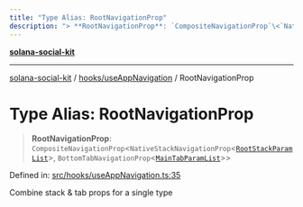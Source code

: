 ```yaml
---
title: "Type Alias: RootNavigationProp"
description: "> **RootNavigationProp**: `CompositeNavigationProp`\<`NativeStackNavigationProp`\<[`RootStackParamList`](RootStackParamList.md)\>, `BottomTabNavigationProp`\<[`MainTabParamList`](MainTabParamList.md)\>\>"
---
```


[**solana-social-kit**](../../../README.mdx)

***

[solana-social-kit](../../../README.mdx) / [hooks/useAppNavigation](../README.mdx) / RootNavigationProp

# Type Alias: RootNavigationProp

> **RootNavigationProp**: `CompositeNavigationProp`\<`NativeStackNavigationProp`\<[`RootStackParamList`](RootStackParamList.mdx)\>, `BottomTabNavigationProp`\<[`MainTabParamList`](MainTabParamList.mdx)\>\>

Defined in: [src/hooks/useAppNavigation.ts:35](https://github.com/SendArcade/solana-social-starter/blob/bd4b3556b8f469c27ebb06f4df65b3a36b43ba3b/src/hooks/useAppNavigation.ts#L35)

Combine stack & tab props for a single type

